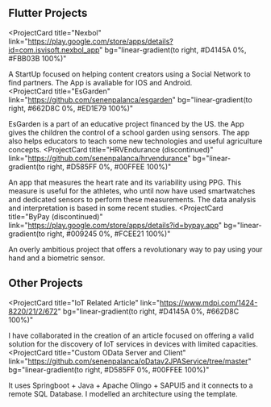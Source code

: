 ## Flutter Projects

<ProjectCard
  title="Nexbol"
  link="https://play.google.com/store/apps/details?id=com.isvisoft.nexbol_app"
  bg="linear-gradient(to right, #D4145A 0%, #FBB03B 100%)"
>
 A StartUp focused on helping content creators using a Social Network to find partners. The App is avaliable for IOS and Android.  
</ProjectCard>
<ProjectCard
  title="EsGarden"
  link="https://github.com/senenpalanca/esgarden"
  bg="linear-gradient(to right, #662D8C 0%, #ED1E79 100%)"
>
 EsGarden is a part of an educative project financed by the US. the App gives the children the control of a school garden using sensors. The app also helps educators to teach some new technologies and useful agriculture concepts. 
</ProjectCard>
<ProjectCard
  title="HRVEndurance (discontinued)"
  link="https://github.com/senenpalanca/hrvendurance"
  bg="linear-gradient(to right, #D585FF 0%, #00FFEE 100%)"
>
  An app that measures the heart rate and its variability using PPG. This measure is useful for the athletes, who until now have used smartwatches and dedicated sensors to perform these measurements. The data analysis and interpretation is based in some recent studies.
</ProjectCard>
<ProjectCard
  title="ByPay (discontinued)"
  link="https://play.google.com/store/apps/details?id=bypay.app"
  bg="linear-gradient(to right, #009245 0%, #FCEE21 100%)"
>
  An overly ambitious project that offers a revolutionary way to pay using your hand and a biometric sensor.
</ProjectCard>


## Other Projects

<ProjectCard
  title="IoT Related Article"
  link="https://www.mdpi.com/1424-8220/21/2/672"
  bg="linear-gradient(to right, #D4145A 0%, #662D8C 100%)"
>
 I have collaborated in the creation of an article focused on offering a valid solution for the discovery of IoT services in devices with limited capacities. 
</ProjectCard>
<ProjectCard
  title="Custom OData Server and Client"
  link="https://github.com/senenpalanca/oDatav2JPAService/tree/master"
  bg="linear-gradient(to right, #D585FF 0%, #00FFEE 100%)"
>
  It uses Springboot + Java + Apache Olingo + SAPUI5 and it connects to a remote SQL Database. I modelled an architecture using the template.
</ProjectCard>

